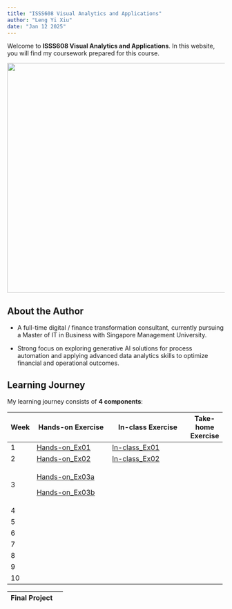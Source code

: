 ```yaml
---
title: "ISSS608 Visual Analytics and Applications"
author: "Leng Yi Xiu"
date: "Jan 12 2025"
---
```


Welcome to **ISSS608 Visual Analytics and Applications**. In this website, you will find my coursework prepared for this course.

![](images/pic.png){fig-align="center" width="532"}

## About the Author

-   A full-time digital / finance transformation consultant, currently pursuing a Master of IT in Business with Singapore Management University.

-   Strong focus on exploring generative AI solutions for process automation and applying advanced data analytics skills to optimize financial and operational outcomes.

## Learning Journey

My learning journey consists of **4 components**:

+--------------+--------------------------------------------------------------------------------------------------------------+-----------------------------------------------------------------------------------------------------------------+--------------------+
| Week         | Hands-on Exercise                                                                                            | In-class Exercise                                                                                               | Take-home Exercise |
+==============+==============================================================================================================+=================================================================================================================+====================+
| 1            | [Hands-on_Ex01](https://isss608visualanalytics-yxleng.netlify.app/hands-on_ex/hands-on_ex01/hands-on_ex01)   | [In-class_Ex01](https://public.tableau.com/app/profile/yi.xiu.leng/viz/In-class_Ex01_17371864393520/Dashboard)  |                    |
+--------------+--------------------------------------------------------------------------------------------------------------+-----------------------------------------------------------------------------------------------------------------+--------------------+
| 2            | [Hands-on_Ex02](https://isss608visualanalytics-yxleng.netlify.app/hands-on_ex/hands-on_ex02/hands-on_ex02)   | [In-class_Ex02](https://public.tableau.com/app/profile/yi.xiu.leng/viz/In-class_Ex02_17378027610090/Dashboard2) |                    |
+--------------+--------------------------------------------------------------------------------------------------------------+-----------------------------------------------------------------------------------------------------------------+--------------------+
| 3            | [Hands-on_Ex03a](https://isss608visualanalytics-yxleng.netlify.app/hands-on_ex/hands-on_ex03/hands-on_ex03)  |                                                                                                                 |                    |
|              |                                                                                                              |                                                                                                                 |                    |
|              | [Hands-on_Ex03b](https://isss608visualanalytics-yxleng.netlify.app/hands-on_ex/hands-on_ex03/hands-on_ex03b) |                                                                                                                 |                    |
+--------------+--------------------------------------------------------------------------------------------------------------+-----------------------------------------------------------------------------------------------------------------+--------------------+
| 4            |                                                                                                              |                                                                                                                 |                    |
+--------------+--------------------------------------------------------------------------------------------------------------+-----------------------------------------------------------------------------------------------------------------+--------------------+
| 5            |                                                                                                              |                                                                                                                 |                    |
+--------------+--------------------------------------------------------------------------------------------------------------+-----------------------------------------------------------------------------------------------------------------+--------------------+
| 6            |                                                                                                              |                                                                                                                 |                    |
+--------------+--------------------------------------------------------------------------------------------------------------+-----------------------------------------------------------------------------------------------------------------+--------------------+
| 7            |                                                                                                              |                                                                                                                 |                    |
+--------------+--------------------------------------------------------------------------------------------------------------+-----------------------------------------------------------------------------------------------------------------+--------------------+
| 8            |                                                                                                              |                                                                                                                 |                    |
+--------------+--------------------------------------------------------------------------------------------------------------+-----------------------------------------------------------------------------------------------------------------+--------------------+
| 9            |                                                                                                              |                                                                                                                 |                    |
+--------------+--------------------------------------------------------------------------------------------------------------+-----------------------------------------------------------------------------------------------------------------+--------------------+
| 10           |                                                                                                              |                                                                                                                 |                    |
+--------------+--------------------------------------------------------------------------------------------------------------+-----------------------------------------------------------------------------------------------------------------+--------------------+

| Final Project |     |
|---------------|-----|
